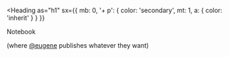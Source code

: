 
<Heading
  as="h1"
  sx={{ mb: 0, '+ p': { color: 'secondary', mt: 1, a: { color: 'inherit' } } }}
>
  Notebook
</Heading>

(where [@eugene](https://google.com) publishes whatever they&nbsp;want)

<Nav />
